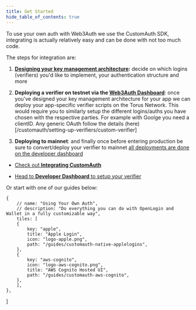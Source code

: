 ```yaml
---
title: Get Started
hide_table_of_contents: true
---
```



To use your own auth with Web3Auth we use the CustomAuth SDK, integrating is actually relatively easy and can be done
with not too much code.

The steps for integration are:

1. **[Designing your key management architecture](designing-your-key-management-architecture):** decide on which logins (verifiers) you'd like to implement, your authentication structure
and more

2. **Deploying a verifier on testnet via the [Web3Auth Dashboard](https://dashboard.web3auth.io)**: once you've designed your key management architecture
for your app we can deploy your app-specific verifier scripts on the Torus Network. This would require you to similarly setup the different logins/auths you have chosen
with the respective parties. For example with Goolge you need a clientID. Any generic OAuth follow the details (here)[/customauth/setting-up-verifiers/custom-verifier]

<!-- This is done by submitting an append only transaction that
creates the verifier scripts. These are highly limited in updatability thus most applications to test out the
deployed scripts on testnet first. Once deployed, the application can then access and use these verifier scripts
via one or more of our SDKs.  -->

3. **Deploying to mainnet**: and finally once before entering production be sure to convert/deploy your verifier to mainnet [all deployments are done on the developer dashboard](https://dashboard.web3auth.io)


- [Check out **Integrating CustomAuth**](integrating-customauth)
<!-- - [Learn more about **What CustomAuth does for you?**](what-is-customauth) -->
- [Head to **Developer Dashboard** to setup your verifier](https://dashboard.web3auth.io)

Or start with one of our guides below:


    {
        // name: "Using Your Own Auth",
        // description: "Do everything you can do with OpenLogin and Wallet in a fully customizable way",
        tiles: [
        {
            key: "apple",
            title: "Apple Login",
            icon: "logo-apple.png",
            path: "/guides/customauth-native-applelogins",
        },
        {
            key: "aws-cognito",
            icon: "logo-aws-cognito.png",
            title: "AWS Cognito Hosted UI",
            path: "/guides/customauth-aws-cognito",
        },
        ],
    },
]


<Tiles tileGroups={tileGroupsData} />



<!-- Depending on your application's platform we have different SDKs for integrating
CustomAuth:

- [WebSDK in Javascript](https://github.com/torusresearch/customauth)
- [Android in Java SDK](https://github.com/torusresearch/torus-direct-android-sdk)
- [IOS Swift SDK](https://github.com/torusresearch/torus-direct-swift-sdk)
- [Native SDK in Java](https://github.com/torusresearch/torus-utils-java)
- [React Native Sdk in Javascript](https://github.com/torusresearch/torus-direct-react-native-sdk)

These SDKs implement interactions with the Torus Network which are detailed more
closely
[here](https://medium.com/toruslabs/key-assignments-resolution-and-retrieval-afb984500612)
and
[here](../../key-infrastructure/system-architecture#verifiers-and-key-retrieval).
Each of the SDKs go into further detail with exact implementation details and
example code within their readme's. -->
